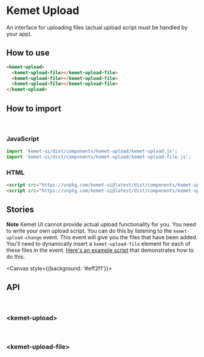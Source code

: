
<Meta title="Components/Upload" component="kemet-upload" />

# Kemet Upload

An interface for uploading files (actual upload script must be handled by your app).


## How to use

```html
<kemet-upload>
  <kemet-upload-file></kemet-upload-file>
  <kemet-upload-file></kemet-upload-file>
  <kemet-upload-file></kemet-upload-file>
</kemet-upload>
```

## How to import

<br />

### JavaScript
```javascript
import 'kemet-ui/dist/components/kemet-upload/kemet-upload.js';
import 'kemet-ui/dist/components/kemet-upload/kemet-upload-file.js';
```

### HTML
```html
<script src="https://unpkg.com/kemet-ui@latest/dist/components/kemet-upload/kemet-upload.js" type="module"></script>
<script src="https://unpkg.com/kemet-ui@latest/dist/components/kemet-upload/kemet-upload-file.js" type="module"></script>
```

## Stories

**Note** Kemet UI cannot provide actual upload functionality for you. You need to write your own upload script. You can do this by listening to the `kemet-upload-change` event. This event will give you the files that have been added. You'll need to dynamically insert a `kemet-upload-file` element for each of these files in the event. [Here's an example script](https://stackblitz.com/edit/kemet-upload-example?file=index.js) that demonstrates how to do this.

<Canvas style={{background: '#eff2f1'}}>
  <Story name="Standard" story={stories.Standard} />
</Canvas>

<ArgsTable story="Standard" />


## API

<br />

### &lt;kemet-upload&gt;
<ArgsTable of="kemet-upload" />

<br />

### &lt;kemet-upload-file&gt;
<ArgsTable of="kemet-upload-file" />
